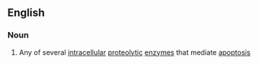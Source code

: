 ==English==

===Noun===
{{wikipedia}}
{{en-noun}}

# {{enzyme}} Any of several [[intracellular]] [[proteolytic]] [[enzyme]]s that mediate [[apoptosis]]